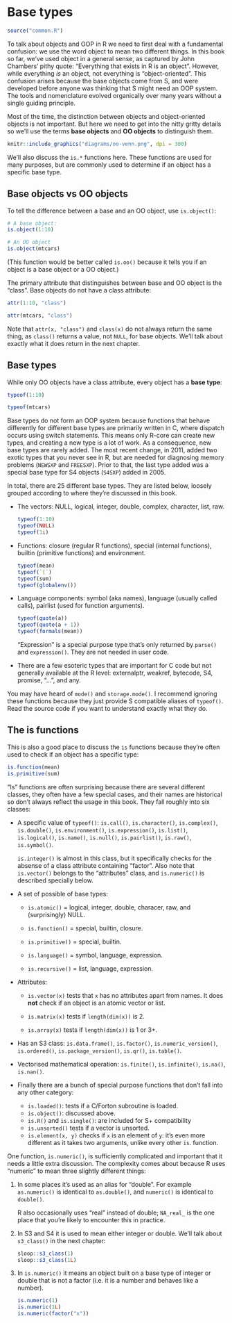 # Base types {#base-types}

```r
source("common.R")
```

To talk about objects and OOP in R we need to first deal with a fundamental confusion: we use the word object to mean two different things. In this book so far, we've used object in a general sense, as captured by John Chambers' pithy quote: "Everything that exists in R is an object". However, while everything _is_ an object, not everything is "object-oriented". This confusion arises because the base objects come from S, and were developed before anyone was thinking that S might need an OOP system. The tools and nomenclature evolved organically over many years without a single guiding principle.

Most of the time, the distinction between objects and object-oriented objects is not important. But here we need to get into the nitty gritty details so we'll use the terms __base objects__ and __OO objects__ to distinguish them.

```r
knitr::include_graphics("diagrams/oo-venn.png", dpi = 300)
```

We'll also discuss the `is.*` functions here. These functions are used for many purposes, but are commonly used to determine if an object has a specific base type.

## Base objects vs OO objects

To tell the difference between a base and an OO object, use `is.object()`:

```r
# A base object:
is.object(1:10)

# An OO object
is.object(mtcars)
```

(This function would be better called `is.oo()` because it tells you if an object is a base object or a OO object.)

The primary attribute that distinguishes between base and OO object is the "class". Base objects do not have a class attribute:

```r
attr(1:10, "class")

attr(mtcars, "class")
```

Note that `attr(x, "class")` and `class(x)` do not always return the same thing, as `class()` returns a value, not `NULL`, for base objects. We'll talk about exactly what it does return in the next chapter.

## Base types {#base-types-2}

While only OO objects have a class attribute, every object has a __base type__:

```r
typeof(1:10)

typeof(mtcars)
```

Base types do not form an OOP system because functions that behave differently for different base types are primarily written in C, where dispatch occurs using switch statements. This means only R-core can create new types, and creating a new type is a lot of work. As a consequence, new base types are rarely added. The most recent change, in 2011, added two exotic types that you never see in R, but are needed for diagnosing memory problems (`NEWSXP` and `FREESXP`). Prior to that, the last type added was a special base type for S4 objects (`S4SXP`) added in 2005.

<!-- https://github.com/wch/r-source/blob/bf0a0a9d12f2ce5d66673dc32cd253524f3270bf/src/include/Rinternals.h#L149-L180 -->

In total, there are 25 different base types. They are listed below, loosely grouped according to where they're discussed in this book.

*   The vectors: NULL, logical, integer, double, complex, character,
    list, raw.
    
    ```r
    typeof(1:10)
    typeof(NULL)
    typeof(1i)
    ```

*   Functions: closure (regular R functions), special (internal functions), 
    builtin (primitive functions) and environment.
    
    ```r
    typeof(mean)
    typeof(`[`)
    typeof(sum)    
    typeof(globalenv())
    ```
    
*   Language components: symbol (aka names), language (usually called calls),
    pairlist (used for function arguments).

    ```r
    typeof(quote(a))
    typeof(quote(a + 1))
    typeof(formals(mean))
    ```
 
    "Expression" is a special purpose type that's only returned by  `parse()` 
    and `expression()`. They are not needed in user code.
        
*  There are a few esoteric types that are important for C code but not 
   generally available at the R level: externalptr, weakref, bytecode, S4,
   promise, "...", and any.

You may have heard of `mode()` and `storage.mode()`. I recommend ignoring these functions because they just provide S compatible aliases of `typeof()`. Read the source code if you want to understand exactly what they do. \indexc{mode()}

## The is functions

<!-- https://github.com/wch/r-source/blob/880337b753960bf77c6ccd8badca634e0f2a4914/src/main/coerce.c#L1764 -->

This is also a good place to discuss the `is` functions because they're often used to check if an object has a specific type:

```r
is.function(mean)
is.primitive(sum)
```

"Is" functions are often surprising because there are several different classes, they often have a few special cases, and their names are historical so don't always reflect the usage in this book. They fall roughly into six classes:

*   A specific value of `typeof()`:
    `is.call()`, `is.character()`, `is.complex()`, 
    `is.double()`, `is.environment()`, `is.expression()`,
    `is.list()`, `is.logical()`, `is.name()`, `is.null()`, `is.pairlist()`,
    `is.raw()`, `is.symbol()`.
    
    `is.integer()` is almost in this class, but it specifically checks for the
    absense of a class attribute containing "factor". Also note that 
    `is.vector()` belongs to the "attributes" class, and `is.numeric()` is 
    described specially below.
  
*   A set of possible of base types: 

    * `is.atomic()` = logical, integer, double, characer, raw, and 
      (surprisingly) NULL.
      
    * `is.function()` = special, builtin, closure.
    
    * `is.primitive()` = special, builtin.
    
    * `is.language()` = symbol, language, expression.
    
    * `is.recursive()` = list, language, expression.

*   Attributes: 

    * `is.vector(x)` tests that `x` has no attributes apart from names.
      It does __not__ check if an object is an atomic vector or list.
      
    * `is.matrix(x)` tests if `length(dim(x))` is 2.
    
    * `is.array(x)` tests if `length(dim(x))` is 1 or 3+.
    
*   Has an S3 class: `is.data.frame()`, `is.factor()`, `is.numeric_version()`,
    `is.ordered()`, `is.package_version()`, `is.qr()`, `is.table()`.

*   Vectorised mathematical operation: 
    `is.finite()`, `is.infinite()`, `is.na()`, `is.nan()`.

*   Finally there are a bunch of special purpose functions that don't 
    fall into any other category: 
        
    * `is.loaded()`: tests if a C/Forton subroutine is loaded.
    * `is.object()`: discussed above.
    * `is.R()` and `is.single()`: are included for S+ compatibility
    * `is.unsorted()` tests if a vector is unsorted.
    * `is.element(x, y)` checks if `x` is an element of `y`: it's even more 
       different as it takes two arguments, unlike every other `is`. function.

One function, `is.numeric()`, is sufficiently complicated and important that it needs a little extra discussion. The complexity comes about because R uses "numeric" to mean three slightly different things:

1.  In some places it's used as an alias for "double".  For example
    `as.numeric()` is identical to `as.double()`, and `numeric()` is
    identical to `double()`.
    
    R also occasionally uses "real" instead of double; `NA_real_` is the one 
    place that you're likely to encounter this in practice.
    
1.  In S3 and S4 it is used to mean either integer or double. We'll
    talk about `s3_class()` in the next chapter:

    ```r
    sloop::s3_class(1)
    sloop::s3_class(1L)
    ```

1.  In `is.numeric()` it means an object built on a base type of integer or 
    double that is not a factor (i.e. it is a number and behaves like a number).
    
    ```r
    is.numeric(1)
    is.numeric(1L)
    is.numeric(factor("x"))
    ```

